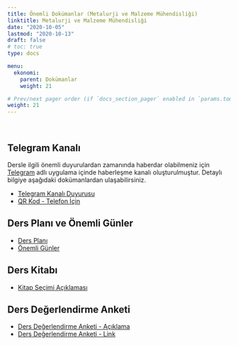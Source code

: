 ```yaml
---
title: Önemli Dokümanlar (Metalurji ve Malzeme Mühendisliği)
linktitle: Metalurji ve Malzeme Mühendisliği
date: "2020-10-05"
lastmod: "2020-10-13"
draft: false
# toc: true
type: docs

menu:
  ekonomi:
    parent: Dokümanlar
    weight: 21

# Prev/next pager order (if `docs_section_pager` enabled in `params.toml`)
weight: 21
---
```


<br>

## Telegram Kanalı
Dersle ilgili önemli duyurulardan zamanında haberdar olabilmeniz için [Telegram](https://telegram.org/) adlı uygulama içinde haberleşme kanalı oluşturulmuştur. Detaylı bilgiye aşağıdaki dokümanlardan ulaşabilirsiniz.  

- [Telegram Kanalı Duyurusu](`r paste0(ekonomi.path, "ME/Ekonomi_Telegram Kanali Duyurusu_Bilgilendirme.pdf")`)
- [QR Kod - Telefon İçin](`r paste0(ekonomi.path, "ME/Ekonomi_Telegram Kanali Duyurusu_Ilan.pdf")`)

## Ders Planı ve Önemli Günler
- [Ders Planı](`r paste0(ekonomi.path, "ME/Ekonomi - Ders Plani (Kara).pdf")`)
- [Önemli Günler](`r paste0(ekonomi.path, "ME/Ekonomi - Onemli Gunler (Kara).pdf")`)

## Ders Kitabı
- [Kitap Seçimi Açıklaması](`r paste0(ekonomi.path, "Ekonomi_Kitap Secimi Aciklamasi (Kara).pdf")`)

## Ders Değerlendirme Anketi
- [Ders Değerlendirme Anketi - Açıklama](`r paste0(ekonomi.path, "ME/Ekonomi_Ders Degerlendirme Anketi.pdf")`)
- [Ders Değerlendirme Anketi - Link](https://forms.gle/jaPVY8msCDwfCqvJ7)
